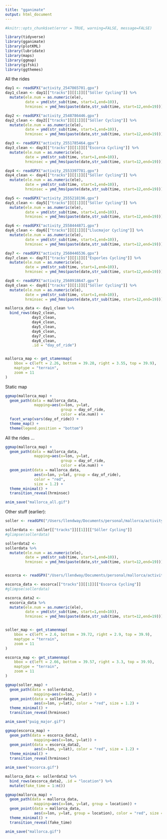 ```yaml
---
title: "gganimate"
output: html_document
---
```


```r
#knitr::opts_chunk$set(error = TRUE, warning=FALSE, message=FALSE)
```

```r
library(tidyverse)
library(gganimate)
library(plotKML)
library(lubridate)
library(maps) 
library(ggmap)
library(gifski)
library(ggthemes)
```


All the rides
```r
day1 <- readGPX("activity_2547865701.gpx")
day1_clean <- day1[["tracks"]][[1]][["Sóller Cycling"]] %>% 
  mutate(ele.num = as.numeric(ele),
         date = ymd(str_sub(time, start=1,end=10)),
         hrminsec = ymd_hms(paste(date,str_sub(time, start=12,end=19))))

day2 <- readGPX("activity_2548786446.gpx")
day2_clean <- day2[["tracks"]][[1]][["Sóller Cycling"]] %>% 
  mutate(ele.num = as.numeric(ele),
         date = ymd(str_sub(time, start=1,end=10)),
         hrminsec = ymd_hms(paste(date,str_sub(time, start=12,end=19))))

day3 <- readGPX("activity_2551785464.gpx")
day3_clean <- day3[["tracks"]][[1]][["Escorca Cycling"]] %>% 
  mutate(ele.num = as.numeric(ele),
         date = ymd(str_sub(time, start=1,end=10)),
         hrminsec = ymd_hms(paste(date,str_sub(time, start=12,end=19))))

day4 <- readGPX("activity_2553397781.gpx")
day4_clean <- day4[["tracks"]][[1]][["Sóller Cycling"]] %>% 
  mutate(ele.num = as.numeric(ele),
         date = ymd(str_sub(time, start=1,end=10)),
         hrminsec = ymd_hms(paste(date,str_sub(time, start=12,end=19))))

day5 <- readGPX("activity_2555218196.gpx")
day5_clean <- day5[["tracks"]][[1]][["Sóller Cycling"]] %>% 
  mutate(ele.num = as.numeric(ele),
         date = ymd(str_sub(time, start=1,end=10)),
         hrminsec = ymd_hms(paste(date,str_sub(time, start=12,end=19))))

day6 <- readGPX("activity_2558444871.gpx")
day6_clean <- day6[["tracks"]][[1]][["Llucmajor Cycling"]] %>% 
  mutate(ele.num = as.numeric(ele),
         date = ymd(str_sub(time, start=1,end=10)),
         hrminsec = ymd_hms(paste(date,str_sub(time, start=12,end=19))))

day7 <- readGPX("activity_2560446536.gpx")
day7_clean <- day7[["tracks"]][[1]][["Esporles Cycling"]] %>% 
  mutate(ele.num = as.numeric(ele),
         date = ymd(str_sub(time, start=1,end=10)),
         hrminsec = ymd_hms(paste(date,str_sub(time, start=12,end=19))))

day8 <- readGPX("activity_2560918647.gpx")
day8_clean <- day8[["tracks"]][[1]][["Sóller Cycling"]] %>% 
  mutate(ele.num = as.numeric(ele),
         date = ymd(str_sub(time, start=1,end=10)),
         hrminsec = ymd_hms(paste(date,str_sub(time, start=12,end=19))))

mallorca_data <- day1_clean %>% 
  bind_rows(day2_clean,
            day3_clean,
            day4_clean,
            day5_clean,
            day6_clean,
            day7_clean,
            day8_clean,
            .id = "day_of_ride")


mallorca_map <- get_stamenmap(
    bbox = c(left = 2.26, bottom = 39.28, right = 3.55, top = 39.9), 
    maptype = "terrain",
    zoom = 11
)
```


Static map
```r
ggmap(mallorca_map) +
  geom_path(data = mallorca_data,
             mapping=aes(x=lon, y=lat, 
                         group = day_of_ride, 
                         color = ele.num)) +
  facet_wrap(vars(day_of_ride)) +
  theme_map() +
  theme(legend.position = "bottom")
```


All the rides ...
```r
ggmap(mallorca_map) +
  geom_path(data = mallorca_data,
             mapping=aes(x=lon, y=lat, 
                         group = day_of_ride, 
                         color = ele.num)) +
  geom_point(data = mallorca_data,
             aes(x=lon, y=lat, group = day_of_ride), 
             color = "red", 
             size = 1.2) +
  theme_minimal() +
  transition_reveal(hrminsec)

anim_save("mallorca_all.gif")

```





Other stuff (earlier):

```r
soller <- readGPX("/Users/llendway/Documents/personal/mallorca/activity_2555218196.gpx")

sollerdata <- soller[["tracks"]][[1]][["Sóller Cycling"]]
#glimpse(sollerdata)

sollerdata2 <-
sollerdata %>% 
  mutate(ele.num = as.numeric(ele),
         date = ymd(str_sub(time, start=1,end=10)),
         hrminsec = ymd_hms(paste(date,str_sub(time, start=12,end=19))))


escorca <- readGPX("/Users/llendway/Documents/personal/mallorca/activity_2551785464.gpx")

escorca_data <- escorca[["tracks"]][[1]][["Escorca Cycling"]]
#glimpse(sollerdata)

escorca_data2 <-
  escorca_data %>% 
  mutate(ele.num = as.numeric(ele),
         date = ymd(str_sub(time, start=1,end=10)),
         hrminsec = ymd_hms(paste(date,str_sub(time, start=12,end=19))))


soller_map <- get_stamenmap(
    bbox = c(left = 2.6, bottom = 39.72, right = 2.9, top = 39.9), 
    maptype = "terrain",
    zoom = 11
)

escorca_map <- get_stamenmap(
    bbox = c(left = 2.66, bottom = 39.57, right = 3.3, top = 39.9), 
    maptype = "terrain",
    zoom = 11
)

```

```r
ggmap(soller_map) + 
  geom_path(data = sollerdata2,
             mapping=aes(x=lon, y=lat)) +
  geom_point(data = sollerdata2,
             aes(x=lon, y=lat), color = "red", size = 1.2) +
  theme_minimal() +
  transition_reveal(hrminsec)

anim_save("puig_major.gif")
```


```r
ggmap(escorca_map) + 
  geom_path(data = escorca_data2,
             mapping=aes(x=lon, y=lat)) +
  geom_point(data = escorca_data2,
             aes(x=lon, y=lat), color = "red", size = 1.2) +
  theme_minimal() +
  transition_reveal(hrminsec)

anim_save("escorca.gif")
```

```r
mallorca_data <- sollerdata2 %>% 
  bind_rows(escorca_data2, .id = "location") %>% 
  mutate(fake_time = 1:n())
```


```r
ggmap(mallorca_map) +
  geom_path(data = mallorca_data,
             mapping=aes(x=lon, y=lat, group = location)) +
  geom_point(data = mallorca_data,
             aes(x=lon, y=lat, group = location), color = "red", size = 1.2) +
  theme_minimal() +
  transition_reveal(fake_time)

anim_save("mallorca.gif")

```


